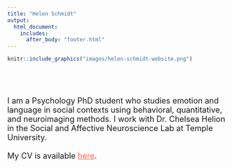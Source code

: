 ```yaml
---
title: "Helen Schmidt"
output:
  html_document:
    includes:
      after_body: "footer.html"
---
```


```r
knitr::include_graphics("images/helen-schmidt-website.png")
```

<font size="4"> 
\
\
\
I am a Psychology PhD student who studies emotion and language in social contexts using behavioral, quantitative, and neuroimaging methods. I work with Dr. Chelsea Helion in the Social and Affective Neuroscience Lab at Temple University. 
\
\
My CV is available [here](files/SchmidtCV-Website.pdf){target="_blank" style="color:Tomato"}.

</font>

<br>
<br>
<br>
<br>
<br>
<br>